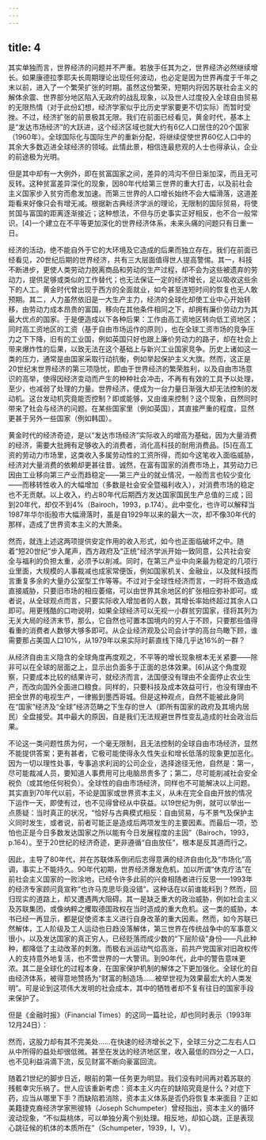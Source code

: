 ```yaml
---
---
---
```

title: 4
---




其实单独而言，世界经济的问题并不严重。若放手任其为之，世界经济必然继续增长。如果康德拉季耶夫长周期理论出现任何波动，也必定是因为世界再度于千年之末以前，进入了一个繁荣扩张的时期。虽然这份繁荣，短期内将因苏联社会主义的解体余震、世界部分地区陷入无政府的战乱现象，以及世人过度投入全球自由贸易的无限热情（对于此份幻想，经济学家似乎比历史学家要更不切实际）而暂时受挫。不过，经济扩张的前景极其无限。我们在前面已经看见，黄金时代，基本上是“发达市场经济”的大跃进，这个经济区域也就大约有6亿人口居住的20个国家（1960年）。全球国际化与国际生产的重新分配，将继续促使世界60亿人口中的其余大多数迈进全球经济的领域。此情此景，相信连最悲观的人士也得承认，企业的前途极为光明。

但是其中却有一大例外，即在贫富国家之间，差异的鸿沟不但日渐加深，而且无可反转。这种贫富差异深化的现象，因80年代给第三世界的重大打击，以及前社会主义国家步入贫穷而愈发加速。而第三世界的人口增长始终不会大幅滑落，这道差距看来好像只会有增无减。根据新古典经济学派的理论，无限制的国际贸易，将使贫国与富国的距离逐渐接近；这种想法，不但与历史事实正好相反，也不合一般常识。[4]一个建立在不平等更加深化的世界经济体系，未来头痛的问题只有日重一日。

经济的活动，绝不能自外于它的大环境及它造成的后果而独立存在。我们在前面已经看见，20世纪后期的世界经济，共有三大层面值得世人提高警惕。其一，科技不断进步，更使人类劳动力脱离商品和劳动的生产过程，却不会为这些被遗弃的劳动力，提供足够或类似的工作替代；也无法保证一定的经济增长，足以吸收这些余下的人工。黄金时代曾出现于西方的全面就业，如今甚至连短时间的恢复也无人敢预期。其二，人力虽然依旧是一大生产主力，经济的全球化却使工业中心开始转移，由劳动力成本昂贵的富国，移向在其他条件相同之下，却拥有廉价劳动力为其最大优点的国家。于是便造成以下各种后果：工作由高工资地区转向低工资地区；同时高工资地区的工资（基于自由市场运作的原则），也在全球工资市场的竞争压力之下下降，旧有的工业国，例如英国只好也跟上廉价劳动力的路子，却在社会上带来爆炸性的后果，以致无法在这个基础上与新兴工业国家竞争。历史上诸如这一类的压力，通常是由国家采取行动抗衡，例如举起保护主义大旗。然而，这正是20世纪末世界经济的第三项隐忧，即由于世界经济的繁荣胜利，以及自由市场意识的高举，使得因经济变动而产生的种种社会冲击，不再有有效的工具予以处理，至少，也减弱了处理的力量。世界经济，便成为一台力量日渐强大却无法控制的发动机。这台发动机究竟能否控制？即或能够，又由谁来控制？这个现象，自然同时带来了社会与经济的问题。在某些国家里（例如英国），其直接严重的程度，显然更甚于另外一些国家（例如韩国）。

黄金时代的经济奇迹，是以“发达市场经济”实际收入的增高为基础，因为大量消费的经济，需要大批拥有足够收入的消费者，消化高科技的耐用消费品。[5]在高工资的劳动力市场里，这类收入多属劳动性的工资所得，而如今这笔收入面临威胁，经济对大量消费的依赖却更甚往昔。诚然，在富有国家的消费市场上，其劳动力已因由工业移向第三产业而趋稳定——第三产业的就业情况，一般而言也较少变化——而移转性收入的大幅增加（多数是社会安全暨福利收入），对消费市场的稳定也不无贡献。以上收入，约占80年代后期西方发达国家国民生产总值的三成；回到20年代，却仅不到4%（Bairoch，1993，p.174）。此中变化，也许可以解释当1987年华尔街股市大幅滑落时，虽是自1929年以来的最大一次，却不像30年代的那样，造成了世界资本主义的大萧条。

然而，就连上述这两项提供安定作用的收入形式，如今也正面临破坏之中。随着“短20世纪”步入尾声，西方政府及“正统”经济学派开始一致同意，公共社会安全与福利的负担太重，必须予以削减。同时，在第三产业中向来最为稳定的几项行业里面，大规模的人事裁减也成家常便饭，例如国家机关、金融业，以及就科技而言重复多余的大量办公室型工作等等。不过对于全球性经济而言，一时将不致造成直接威胁，只要旧市场的相应萎缩，可以由世界其余地区的扩张相应弥补即可。或者说，从全球观点而言，只要实际收入增加者的人数，其增长率始终超过其余人口即可。用更残酷的口吻说明，如果全球经济可以无视一小群贫穷国家，径将其列为无关大局的经济末节，那么，它自然也可置本国境内的穷人于不顾，只要那些值得看重的消费者人数够大够多即可。从企业经济观及公司会计学的高台鸟瞰下顾，谁需要那占美国人口10%，从1979年以来实际时薪直线下降几乎达16%的一群？

从经济自由主义隐含的全球角度再度观之，不平等的增长现象根本无关紧要——除非可以在全球的层面之上，显示出负面多于正面的总体效果。[6]从这个角度观察，只要成本比较的结果许可，就经济而言，法国便没有理由不全面停止农业生产，而改向国外全面进口粮食。同样的，只要科技及成本效益可行，也没有理由不把全世界的电视生产，一律搬到墨西哥城。但是这种观点，自然不能被此身同在“国家”经济及“全球”经济范畴之下生存的世人（即所有国家的政府及其境内居民）全盘接受。其中最大的原因，自是我们无法规避世界性变乱造成的社会政治后果。

不论这一类问题性质为何，一个毫无限制，且无法控制的全球自由市场经济，显然不能提供答案；更有甚者，它极可能使得永久性失业和增长低落的现象更加恶化。因为一切以理性处事，专事追求利润的公司企业，选择途径无他，自然是：第一，尽可能裁减人员，要知道人事费用可比电脑昂贵多了；第二，尽可能削减社会安全税负（或其他任何税负）。全球性的自由市场经济，同样也不可能解决以上问题。其实直到70年代以前，不论是国家或世界资本主义，从未在完全自由开放的情况下运作一天，即使有过，也不见得曾经从中获益。以19世纪为例，就可以举出一点质疑：当时真正的状况，“恰好与古典模式相反：自由贸易，与不景气及保护主义同时发生，或者说，前者可能正是造成后两项发生的主要因素。而最后一项，恐怕也正是今日多数发达国家之所以能有今日发展程度的主因”（Bairoch，1993，p.164）。至于20世纪的经济奇迹，更非遵循“自由放任”，根本是反其道而行之。

因此，主导了80年代，并在苏联体系倒闭后志得意满的经济自由化及“市场化”高调，事实上不能持久。90年代初期，世界经济爆发危机，加以所谓“休克疗法”在前社会主义国家的一败涂地，已经令许多此前的兴奋相随者进行反思——1993年的经济专家顾问竟宣称“也许马克思毕竟没错”。这种话在以前谁能料到？然而，回归现实的道路上，却又遭遇两大阻碍。其一是缺乏重大的政治威胁，例如社会主义及苏联集团，或像纳粹之攫取德国政权在当时造成的重大危机。这一类的威胁，本书已经一再显示，都是促使资本主义进行自身改革的重大因素。然而，如今苏联已然解体，工人阶级及工人运动也日趋没落解体，第三世界在传统战争中的军事意义很小，以及发达国家的真正穷人，已经贬落而成少数的“下层阶级”身份——凡此种种，都降低了主动改革的刺激。而极右派运动气焰高涨，前共产党国家对旧政权传人的支持意外地复活，也不啻世界的一大警讯。到90年代，此中的警告意味更浓。其二是全球化的过程本身，在国家保护机制的解体之下更加强化。全球化的自由经济体系，被得意地赞扬为“财富的制造场……被举世视为效果最宏大的人类发明”。可是论到这项伟大发明的社会成本，其中的牺牲者却不复有往日的国家手段来保护了。

但是《金融时报》（Financial Times）的这同一篇社论，却也同时表示（1993年12月24日）：

然而，这股力却有其不完美处……在快速的经济增长之下，全球三分之二左右人口从中所得的益处却很低微。甚至在发达的经济地区里，收入最低的四分之一人口，也不见利益涓滴下流，反见财富不断向豪富回流。

随着21世纪的脚步日近，眼前的第一任务更为明显。我们没有时间再对着苏联的残骸幸灾乐祸了。世人应该重新考虑：资本主义内在的缺陷究竟是什么？对症下药，应当从哪里下手？而缺陷若消除，资本主义体系是否仍将恢复本来面目？正如美籍捷克裔经济学家熊彼特（Joseph Schumpeter）曾经指出，资本主义的循环波动现象，“不似扁桃体，可以单独分离个别处理。相反地，却如心跳，正是表现心跳征候的机体的本质所在”（Schumpeter，1939，I，V）。